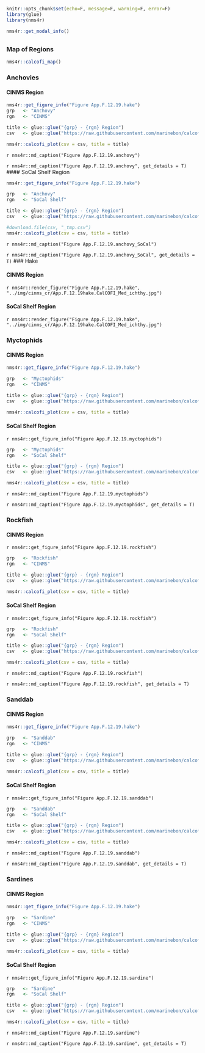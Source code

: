 
```r
knitr::opts_chunk$set(echo=F, message=F, warning=F, error=F)
library(glue)
library(nms4r)
```

```r
nms4r::get_modal_info()
```

## {.tabset}

### Map of Regions

```r
nms4r::calcofi_map()
```

### Anchovies {.active}

#### CINMS Region

```r
nms4r::get_figure_info("Figure App.F.12.19.hake")
grp   <- "Anchovy"
rgn   <- "CINMS"

title <- glue::glue("{grp} - {rgn} Region")
csv   <- glue::glue("https://raw.githubusercontent.com/marinebon/calcofi-analysis/master/data/{grp}_{rgn}.csv")

nms4r::calcofi_plot(csv = csv, title = title)
```

`r nms4r::md_caption("Figure App.F.12.19.anchovy")`

`r nms4r::md_caption("Figure App.F.12.19.anchovy", get_details = T)`
#### SoCal Shelf Region

```r
nms4r::get_figure_info("Figure App.F.12.19.hake")

grp   <- "Anchovy"
rgn   <- "SoCal Shelf"

title <- glue::glue("{grp} - {rgn} Region")
csv   <- glue::glue("https://raw.githubusercontent.com/marinebon/calcofi-analysis/master/data/{grp}_{rgn}.csv")

#download.file(csv, "_tmp.csv")
nms4r::calcofi_plot(csv = csv, title = title)
```
`r nms4r::md_caption("Figure App.F.12.19.anchovy_SoCal")`

`r nms4r::md_caption("Figure App.F.12.19.anchovy_SoCal", get_details = T)`
### Hake

#### CINMS Region

`r nms4r::render_figure("Figure App.F.12.19.hake", "../img/cinms_cr/App.F.12.19hake.CalCOFI_Med_ichthy.jpg")`

#### SoCal Shelf Region

`r nms4r::render_figure("Figure App.F.12.19.hake", "../img/cinms_cr/App.F.12.19hake.CalCOFI_Med_ichthy.jpg")`

### Myctophids

#### CINMS Region

```r
nms4r::get_figure_info("Figure App.F.12.19.hake")

grp   <- "Myctophids"
rgn   <- "CINMS"

title <- glue::glue("{grp} - {rgn} Region")
csv   <- glue::glue("https://raw.githubusercontent.com/marinebon/calcofi-analysis/master/data/{grp}_{rgn}.csv")

nms4r::calcofi_plot(csv = csv, title = title)
```

#### SoCal Shelf Region

`r nms4r::get_figure_info("Figure App.F.12.19.myctophids")`

```r
grp   <- "Myctophids"
rgn   <- "SoCal Shelf"

title <- glue::glue("{grp} - {rgn} Region")
csv   <- glue::glue("https://raw.githubusercontent.com/marinebon/calcofi-analysis/master/data/{grp}_{rgn}.csv")

nms4r::calcofi_plot(csv = csv, title = title)
```

`r nms4r::md_caption("Figure App.F.12.19.myctophids")`

`r nms4r::md_caption("Figure App.F.12.19.myctophids", get_details = T)`

### Rockfish

#### CINMS Region

`r nms4r::get_figure_info("Figure App.F.12.19.rockfish")`

```r
grp   <- "Rockfish"
rgn   <- "CINMS"

title <- glue::glue("{grp} - {rgn} Region")
csv   <- glue::glue("https://raw.githubusercontent.com/marinebon/calcofi-analysis/master/data/{grp}_{rgn}.csv")

nms4r::calcofi_plot(csv = csv, title = title)
```

#### SoCal Shelf Region

`r nms4r::get_figure_info("Figure App.F.12.19.rockfish")`

```r
grp   <- "Rockfish"
rgn   <- "SoCal Shelf"

title <- glue::glue("{grp} - {rgn} Region")
csv   <- glue::glue("https://raw.githubusercontent.com/marinebon/calcofi-analysis/master/data/{grp}_{rgn}.csv")

nms4r::calcofi_plot(csv = csv, title = title)
```

`r nms4r::md_caption("Figure App.F.12.19.rockfish")`

`r nms4r::md_caption("Figure App.F.12.19.rockfish", get_details = T)`

### Sanddab

#### CINMS Region

```r
nms4r::get_figure_info("Figure App.F.12.19.hake")

grp   <- "Sanddab"
rgn   <- "CINMS"

title <- glue::glue("{grp} - {rgn} Region")
csv   <- glue::glue("https://raw.githubusercontent.com/marinebon/calcofi-analysis/master/data/{grp}_{rgn}.csv")

nms4r::calcofi_plot(csv = csv, title = title)
```

#### SoCal Shelf Region

`r nms4r::get_figure_info("Figure App.F.12.19.sanddab")`

```r
grp   <- "Sanddab"
rgn   <- "SoCal Shelf"

title <- glue::glue("{grp} - {rgn} Region")
csv   <- glue::glue("https://raw.githubusercontent.com/marinebon/calcofi-analysis/master/data/{grp}_{rgn}.csv")

nms4r::calcofi_plot(csv = csv, title = title)
```

`r nms4r::md_caption("Figure App.F.12.19.sanddab")`

`r nms4r::md_caption("Figure App.F.12.19.sanddab", get_details = T)`

### Sardines

#### CINMS Region

```r
nms4r::get_figure_info("Figure App.F.12.19.hake")

grp   <- "Sardine"
rgn   <- "CINMS"

title <- glue::glue("{grp} - {rgn} Region")
csv   <- glue::glue("https://raw.githubusercontent.com/marinebon/calcofi-analysis/master/data/{grp}_{rgn}.csv")

nms4r::calcofi_plot(csv = csv, title = title)
```

#### SoCal Shelf Region

`r nms4r::get_figure_info("Figure App.F.12.19.sardine")`

```r
grp   <- "Sardine"
rgn   <- "SoCal Shelf"

title <- glue::glue("{grp} - {rgn} Region")
csv   <- glue::glue("https://raw.githubusercontent.com/marinebon/calcofi-analysis/master/data/{grp}_{rgn}.csv")

nms4r::calcofi_plot(csv = csv, title = title)
```

`r nms4r::md_caption("Figure App.F.12.19.sardine")`

`r nms4r::md_caption("Figure App.F.12.19.sardine", get_details = T)`
